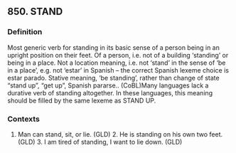 ## 850. STAND
### Definition
Most generic verb for standing in its basic sense of a person being in an upright position on their feet.  Of a person, i.e. not of a building 'standing' or being in a place.  Not a location meaning, i.e. not 'stand' in the sense of 'be in a place', e.g. not 'estar' in Spanish -- the correct Spanish lexeme choice is estar parado.  Stative meaning, 'be standing', rather than change of state "stand up", "get up", Spanish pararse..  (CoBL)Many languages lack a durative verb of standing altogether. In these languages, this meaning should be filled by the same lexeme as STAND UP.

### Contexts
1. Man can stand, sit, or lie. (GLD) 2. He is standing on his own two feet. (GLD) 3. I am tired of standing, I want to lie down. (GLD)


